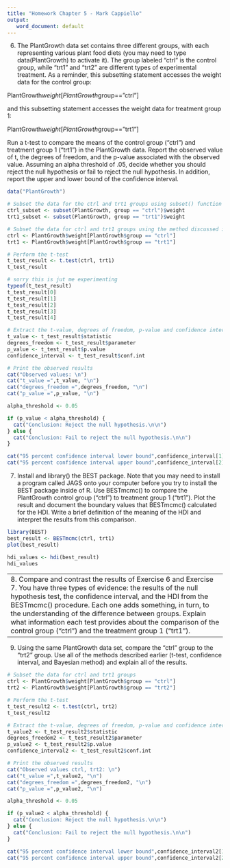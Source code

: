 ```yaml
---
title: "Homework Chapter 5 - Mark Cappiello"
output: 
   word_document: default
---
```


6. The PlantGrowth data set contains three different groups, with each representing various plant food diets (you may need to type data(PlantGrowth) to activate it). The group labeled “ctrl” is the control group, while “trt1” and “trt2” are different types of experimental treatment. As a reminder, this subsetting statement accesses the weight data for the control group:

PlantGrowth$weight[PlantGrowth$group==”ctrl”] 

and this subsetting statement accesses the weight data for treatment group 1:

PlantGrowth$weight[PlantGrowth$group==”trt1”] 

Run a t-test to compare the means of the control group (“ctrl”) and treatment group 1 (“trt1”) in the PlantGrowth data. Report the observed value of t, the degrees of freedom, and the p-value associated with the observed value. Assuming an alpha threshold of .05, decide whether you should reject the null hypothesis or fail to reject the null hypothesis. In addition, report the upper and lower bound of the confidence interval. 


```r
data("PlantGrowth")

# Subset the data for the ctrl and trt1 groups using subset() function 
ctrl_subset <- subset(PlantGrowth, group == "ctrl")$weight
trt1_subset <- subset(PlantGrowth, group == "trt1")$weight

# Subset the data for ctrl and trt1 groups using the method discussed in class
ctrl <- PlantGrowth$weight[PlantGrowth$group == "ctrl"]
trt1 <- PlantGrowth$weight[PlantGrowth$group == "trt1"]

# Perform the t-test
t_test_result <- t.test(ctrl, trt1)
t_test_result

# sorry this is jut me experimenting
typeof(t_test_result)
t_test_result[0]
t_test_result[1]
t_test_result[2]
t_test_result[3]
t_test_result[4]
```

```r
# Extract the t-value, degrees of freedom, p-value and confidence interval
t_value <- t_test_result$statistic
degrees_freedom <- t_test_result$parameter
p_value <- t_test_result$p.value
confidence_interval <- t_test_result$conf.int

# Print the observed results
cat("Observed values: \n")
cat("t_value =",t_value, "\n")
cat("degrees_freedom =",degrees_freedom, "\n")
cat("p_value =",p_value, "\n")

```
```r
alpha_threshold <- 0.05

if (p_value < alpha_threshold) {
  cat("Conclusion: Reject the null hypothesis.\n\n")
} else {
  cat("Conclusion: Fail to reject the null hypothesis.\n\n")
}

cat("95 percent confidence interval lower bound",confidence_interval[1],"\n")
cat("95 percent confidence interval upper bound",confidence_interval[2],"\n")

```

7. Install and library() the BEST package. Note that you may need to install a program called JAGS onto your computer before you try to install the BEST package inside of R. Use BESTmcmc() to compare the PlantGrowth control group (“ctrl”) to treatment group 1 (“trt1”). Plot the result and document the boundary values that BESTmcmc() calculated for the HDI. Write a brief definition of the meaning of the HDI and interpret the results from this comparison. 

```r
library(BEST)
best_result <- BESTmcmc(ctrl, trt1)
plot(best_result)
```

```r
hdi_values <- hdi(best_result)
hdi_values
```




---------------------------------------------------------------------------------------------------------------------
8. Compare and contrast the results of Exercise 6 and Exercise 7. You have three types of evidence: the results of the null hypothesis test, the confidence interval, and the HDI from the BESTmcmc() procedure. Each one adds something, in turn, to the understanding of the difference between groups. Explain what information each test provides about the comparison of the control group (“ctrl”) and the treatment group 1 (“trt1”).








---------------------------------------------------------------------------------------------------------------------
9. Using the same PlantGrowth data set, compare the “ctrl” group to the “trt2” group. Use all of the methods described earlier (t-test, confidence interval, and Bayesian method) and explain all of the results. 

```r
# Subset the data for ctrl and trt1 groups 
ctrl <- PlantGrowth$weight[PlantGrowth$group == "ctrl"]
trt2 <- PlantGrowth$weight[PlantGrowth$group == "trt2"]

# Perform the t-test
t_test_result2 <- t.test(ctrl, trt2)
t_test_result2

# Extract the t-value, degrees of freedom, p-value and confidence interval
t_value2 <- t_test_result2$statistic
degrees_freedom2 <- t_test_result2$parameter
p_value2 <- t_test_result2$p.value
confidence_interval2 <- t_test_result2$conf.int

# Print the observed results
cat("Observed values ctrl, trt2: \n")
cat("t_value =",t_value2, "\n")
cat("degrees_freedom =",degrees_freedom2, "\n")
cat("p_value =",p_value2, "\n")

alpha_threshold <- 0.05

if (p_value2 < alpha_threshold) {
  cat("Conclusion: Reject the null hypothesis.\n\n")
} else {
  cat("Conclusion: Fail to reject the null hypothesis.\n\n")
}

cat("95 percent confidence interval lower bound",confidence_interval2[1],"\n")
cat("95 percent confidence interval upper bound",confidence_interval2[2],"\n")
```